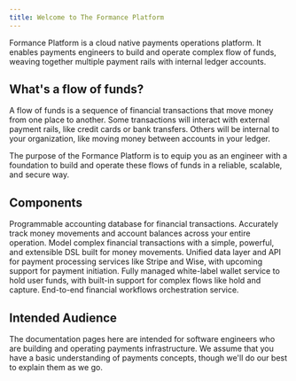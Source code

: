 ```yaml
---
title: Welcome to The Formance Platform
---
```



Formance Platform is a cloud native payments operations platform. It enables payments engineers to build and operate complex flow of funds, weaving together multiple payment rails with internal ledger accounts.

## What's a flow of funds?

A flow of funds is a sequence of financial transactions that move money from one place to another. Some transactions will interact with external payment rails, like credit cards or bank transfers. Others will be internal to your organization, like moving money between accounts in your ledger.

The purpose of the Formance Platform is to equip you as an engineer with a foundation to build and operate these flows of funds in a reliable, scalable, and secure way.

## Components

<DocCardGrid>

<DocCard headline="Ledger" icon="/img/module-ledger.svg" cta="Learn More" link="ledger/" highlight="true">
  Programmable accounting database for financial transactions. Accurately track money movements and account balances across your entire operation.
</DocCard>

<DocCard headline="Numscript" icon="/img/module-flows.svg" cta="Learn More" link="numscript/" highlight="true">
  Model complex financial transactions with a simple, powerful, and extensible DSL built for money movements.
</DocCard>

<DocCard headline="Payments" icon="/img/module-payments.svg" cta="Learn More" link="payments/" highlight="true">
  Unified data layer and API for payment processing services like Stripe and Wise, with upcoming support for payment initiation.
</DocCard>

<DocCard headline="Wallets (beta)" icon="/img/module-wallets.svg" cta="Learn More" link="wallets/" highlight="true" tag="beta">
  Fully managed white-label wallet service to hold user funds, with built-in support for complex flows like hold and capture.
</DocCard>

<DocCard headline="Flows (beta)" icon="/img/module-flows.svg" cta="Learn More" link="flows/" highlight="true" tag="beta">
  End-to-end financial workflows orchestration service.
</DocCard>

</DocCardGrid>

## Intended Audience

The documentation pages here are intended for software engineers who are building and operating payments infrastructure. We assume that you have a basic understanding of payments concepts, though we'll do our best to explain them as we go.


<GettingHelp />
